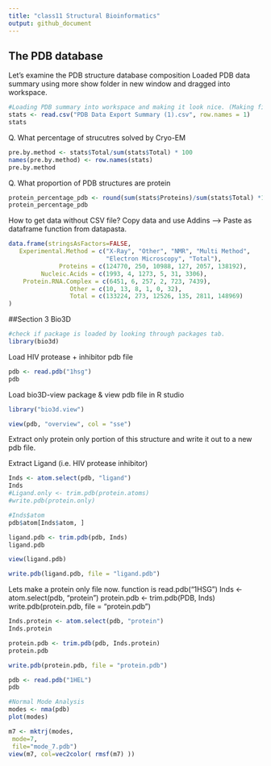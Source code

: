```yaml
---
title: "class11 Structural Bioinformatics"
output: github_document
---
```


## The PDB database

Let's examine the PDB structure database composition
Loaded PDB data summary using more show folder in new window and dragged into workspace.
```r
#Loading PDB summary into workspace and making it look nice. (Making first column row names)
stats <- read.csv("PDB Data Export Summary (1).csv", row.names = 1)
stats
```

Q. What percentage of strucutres solved by Cryo-EM

```r
pre.by.method <- stats$Total/sum(stats$Total) * 100
names(pre.by.method) <- row.names(stats)
pre.by.method
```

Q. What proportion of PDB structures are protein

```r
protein_percentage_pdb <- round(sum(stats$Proteins)/sum(stats$Total) *100, 1)
protein_percentage_pdb
```

How to get data without CSV file? Copy data and use Addins --> Paste as dataframe function from datapasta.

```r
data.frame(stringsAsFactors=FALSE,
   Experimental.Method = c("X-Ray", "Other", "NMR", "Multi Method",
                           "Electron Microscopy", "Total"),
              Proteins = c(124770, 250, 10988, 127, 2057, 138192),
         Nucleic.Acids = c(1993, 4, 1273, 5, 31, 3306),
    Protein.RNA.Complex = c(6451, 6, 257, 2, 723, 7439),
                 Other = c(10, 13, 8, 1, 0, 32),
                 Total = c(133224, 273, 12526, 135, 2811, 148969)
)

```

##Section 3 Bio3D

```r
#check if package is loaded by looking through packages tab.
library(bio3d)

```

Load HIV protease + inhibitor pdb file
```r
pdb <- read.pdb("1hsg")
pdb
```

Load bio3D-view package & view pdb file in R studio
```r
library("bio3d.view")

view(pdb, "overview", col = "sse")
```

Extract only protein only portion of this structure and write it out to a new pdb file.

Extract Ligand (i.e. HIV protease inhibitor)
```r
Inds <- atom.select(pdb, "ligand")
Inds
#Ligand.only <- trim.pdb(protein.atoms)
#write.pdb(protein.only)
```

```r
#Inds$atom
pdb$atom[Inds$atom, ]
```


```r
ligand.pdb <- trim.pdb(pdb, Inds)
ligand.pdb
```

```r
view(ligand.pdb)
```

```r
write.pdb(ligand.pdb, file = "ligand.pdb")
```


Lets make a protein only file now. function is 
read.pdb("1HSG")
Inds <- atom.select(pdb, "protein")
protein.pdb <- trim.pdb(PDB, Inds)
write.pdb(protein.pdb, file = "protein.pdb")


```r
Inds.protein <- atom.select(pdb, "protein")
Inds.protein
```

```r
protein.pdb <- trim.pdb(pdb, Inds.protein)
protein.pdb
```

```r
write.pdb(protein.pdb, file = "protein.pdb")
```


```r
pdb <- read.pdb("1HEL")
pdb

#Normal Mode Analysis
modes <- nma(pdb)
plot(modes)
```

```r
m7 <- mktrj(modes,
 mode=7,
 file="mode_7.pdb")
view(m7, col=vec2color( rmsf(m7) ))

```


